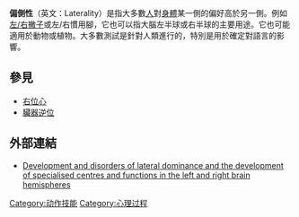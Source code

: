 {{translating|[[:en:Laterality|:en:Laterality]]||tpercent=|time=2021-01-11UTC00:48:11}}
{{Request translation|en|}}

'''偏側性'''（英文：Laterality）是指大多數[[人|人]]對[[身體|身體]]某一側的偏好高於另一側。例如[[慣用手|左/右撇子]]或左/右慣用腳，它也可以指大腦左半球或右半球的主要用途。它也可能適用於動物或植物。大多數測試是針對人類進行的，特別是用於確定對語言的影響。

==參見==
*[[右位心|右位心]]
*[[臟器逆位|臟器逆位]]

==外部連結==
*[https://archive.is/20030417035029/http://pages.prodigy.net/unohu/dominance.htm Development and disorders of lateral dominance and the development of specialised centres and functions in the left and right brain hemispheres]

[[Category:动作技能|Category:动作技能]]
[[Category:心理过程|Category:心理过程]]